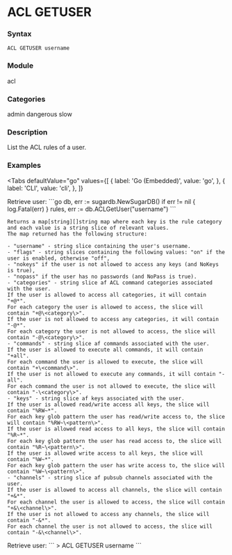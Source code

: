 
# ACL GETUSER

### Syntax
```
ACL GETUSER username
```

### Module
<span className="acl-category">acl</span>

### Categories
<span className="acl-category">admin</span>
<span className="acl-category">dangerous</span>
<span className="acl-category">slow</span>

### Description
List the ACL rules of a user.

### Examples

<Tabs
  defaultValue="go"
  values={[
    { label: 'Go (Embedded)', value: 'go', },
    { label: 'CLI', value: 'cli', },
  ]}
>
  <TabItem value="go">
    Retrieve user:
    ```go
    db, err := sugardb.NewSugarDB()
    if err != nil {
      log.Fatal(err)
    }
    rules, err := db.ACLGetUser("username")
    ```

    Returns a map[string][]string map where each key is the rule category and each value is a string slice of relevant values.
    The map returned has the following structure:

    - "username" - string slice containing the user's username.
    - "flags" - string slices containing the following values: "on" if the user is enabled, otherwise "off",
    - "nokeys" if the user is not allowed to access any keys (and NoKeys is true),
    - "nopass" if the user has no passwords (and NoPass is true).
    - "categories" - string slice af ACL command categories associated with the user. 
    If the user is allowed to access all categories, it will contain "+@*".
    For each category the user is allowed to access, the slice will contain "+@\<category\>".
    If the user is not allowed to access any categories, it will contain "-@*".
    For each category the user is not allowed to access, the slice will contain "-@\<category\>".
    - "commands" - string slice af commands associated with the user.
    If the user is allowed to execute all commands, it will contain "+all".
    For each command the user is allowed to execute, the slice will contain "+\<command\>".
    If the user is not allowed to execute any commands, it will contain "-all".
    For each command the user is not allowed to execute, the slice will contain "-\<category\>".
    - "keys" - string slice af keys associated with the user.
    If the user is allowed read/write access all keys, the slice will contain "%RW~*".
    For each key glob pattern the user has read/write access to, the slice will contain "%RW~\<pattern\>".
    If the user is allowed read access to all keys, the slice will contain "%R~*".
    For each key glob pattern the user has read access to, the slice will contain "%R~\<pattern\>".
    If the user is allowed write access to all keys, the slice will contain "%W~*".
    For each key glob pattern the user has write access to, the slice will contain "%W~\<pattern\>".
    - "channels" - string slice af pubsub channels associated with the user.
    If the user is allowed to access all channels, the slice will contain "+&*".
    For each channel the user is allowed to access, the slice will contain "+&\<channel\>".
    If the user is not allowed to access any channels, the slice will contain "-&*".
    For each channel the user is not allowed to access, the slice will contain "-&\<channel\>".
  </TabItem>
  <TabItem value="cli">
  Retrieve user:
  ```
  > ACL GETUSER username
  ```  
  </TabItem>
</Tabs>
